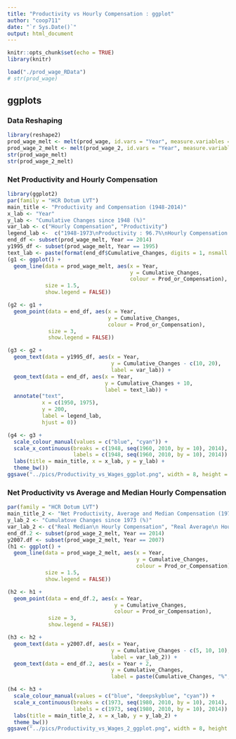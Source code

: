 ```yaml
---
title: "Productivity vs Hourly Compensation : ggplot"
author: "coop711"
date: "`r Sys.Date()`"
output: html_document
---
```


```r
knitr::opts_chunk$set(echo = TRUE)
library(knitr)
```

<!--
## Data
-->

```r
load("./prod_wage_RData")
# str(prod_wage)
```

## ggplots

### Data Reshaping

```r
library(reshape2)
prod_wage_melt <- melt(prod_wage, id.vars = "Year", measure.variables = c("Hourly_compensation", "Net_productivity"), variable.name = "Prod_or_Compensation", value.name = "Cumulative_Changes")
prod_wage_2_melt <- melt(prod_wage_2, id.vars = "Year", measure.variables = c("Real_median_hourly_compensation", "Real_average_hourly_compensation", "Net_productivity"), variable.name = "Prod_or_Compensation", value.name = "Cumulative_Changes")
str(prod_wage_melt)
str(prod_wage_2_melt)
```

<P style = "page-break-before:always">

### Net Productivity and Hourly Compensation

```r
library(ggplot2)
par(family = "HCR Dotum LVT")
main_title <- "Productivity and Compensation (1948-2014)"
x_lab <- "Year"
y_lab <- "Cumulative Changes since 1948 (%)"
var_lab <- c("Hourly Compensation", "Productivity")
legend_lab <-  c("1948-1973\nProductivity : 96.7%\nHourly Compensation : 91.3%", "1973-2014\nProductivity : 72.2%\nHourly Compensation : 9.2%")
end_df <- subset(prod_wage_melt, Year == 2014)
y1995_df <- subset(prod_wage_melt, Year == 1995)
text_lab <- paste(format(end_df$Cumulative_Changes, digits = 1, nsmall = 1), "%", sep ="")
(g1 <- ggplot() +
  geom_line(data = prod_wage_melt, aes(x = Year, 
                                       y = Cumulative_Changes, 
                                       colour = Prod_or_Compensation), 
            size = 1.5, 
            show.legend = FALSE))
```

<P style = "page-break-before:always">

```r
(g2 <- g1 + 
  geom_point(data = end_df, aes(x = Year, 
                                y = Cumulative_Changes, 
                                colour = Prod_or_Compensation), 
             size = 3, 
             show.legend = FALSE))
```

<P style = "page-break-before:always">

```r
(g3 <- g2 +
  geom_text(data = y1995_df, aes(x = Year, 
                                 y = Cumulative_Changes - c(10, 20), 
                                 label = var_lab)) +
  geom_text(data = end_df, aes(x = Year, 
                               y = Cumulative_Changes + 10, 
                               label = text_lab)) +
  annotate("text", 
           x = c(1950, 1975), 
           y = 200, 
           label = legend_lab, 
           hjust = 0))
```

<P style = "page-break-before:always">

```r
(g4 <- g3 +
  scale_colour_manual(values = c("blue", "cyan")) + 
  scale_x_continuous(breaks = c(1948, seq(1960, 2010, by = 10), 2014), 
                     labels = c(1948, seq(1960, 2010, by = 10), 2014)) +
  labs(title = main_title, x = x_lab, y = y_lab) + 
  theme_bw())
ggsave("../pics/Productivity_vs_Wages_ggplot.png", width = 8, height = 6)
```

<P style = "page-break-before:always"/>

### Net Productivity vs Average and Median Hourly Compensation

```r
par(family = "HCR Dotum LVT")
main_title_2 <- "Net Productivity, Average and Median Compensation (1973-2014)"
y_lab_2 <- "Cumulatove Changes since 1973 (%)"
var_lab_2 <- c("Real Median\n Hourly Compensation", "Real Average\n Hourly Compensation", "Net Productivity")
end_df.2 <- subset(prod_wage_2_melt, Year == 2014)
y2007.df <- subset(prod_wage_2_melt, Year == 2007)
(h1 <- ggplot() +
  geom_line(data = prod_wage_2_melt, aes(x = Year, 
                                         y = Cumulative_Changes, 
                                         colour = Prod_or_Compensation), 
            size = 1.5, 
            show.legend = FALSE))
```

<P style = "page-break-before:always">

```r
(h2 <- h1 + 
  geom_point(data = end_df.2, aes(x = Year, 
                                  y = Cumulative_Changes, 
                                  colour = Prod_or_Compensation), 
             size = 3, 
             show.legend = FALSE))
```

<P style = "page-break-before:always">

```r
(h3 <- h2 +
  geom_text(data = y2007.df, aes(x = Year, 
                                 y = Cumulative_Changes - c(5, 10, 10), 
                                 label = var_lab_2)) +
  geom_text(data = end_df.2, aes(x = Year + 2, 
                                 y = Cumulative_Changes, 
                                 label = paste(Cumulative_Changes, "%", sep = ""))))
```

<P style = "page-break-before:always">

```r
(h4 <- h3 +
  scale_colour_manual(values = c("blue", "deepskyblue", "cyan")) + 
  scale_x_continuous(breaks = c(1973, seq(1980, 2010, by = 10), 2014), 
                     labels = c(1973, seq(1980, 2010, by = 10), 2014)) +
  labs(title = main_title_2, x = x_lab, y = y_lab_2) + 
  theme_bw())
ggsave("../pics/Productivity_vs_Wages_2_ggplot.png", width = 8, height = 6)
```

<!--
### Save

```r
save.image("./prod_wage_add.RData")
```
-->
